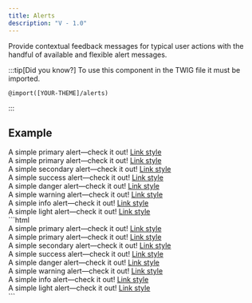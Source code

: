 ```yaml
---
title: Alerts
description: "V - 1.0"
---
```



Provide contextual feedback messages for typical user actions with the handful of available and flexible alert messages.

:::tip[Did you know?]
To use this component in the TWIG file it must be imported.

```teminal
@import([YOUR-THEME]/alerts)
```

:::

## Example


<Tabs>
	<TabItem label="Example">
    <div class="alert" role="alert">
      A simple primary alert—check it out! <a href="#">Link style</a>
    </div>
    <div class="mt-3 alert alert-primary" role="alert">
      A simple primary alert—check it out! <a href="#">Link style</a>
    </div>
    <div class="mt-3 alert alert-secondary" role="alert">
      A simple secondary alert—check it out! <a href="#">Link style</a>
    </div>
    <div class="mt-3 alert alert-success" role="alert">
      A simple success alert—check it out! <a href="#">Link style</a>
    </div>
    <div class="mt-3 alert alert-danger" role="alert">
      A simple danger alert—check it out! <a href="#">Link style</a>
    </div>
    <div class="mt-3 alert alert-warning" role="alert">
      A simple warning alert—check it out! <a href="#">Link style</a>
    </div>
    <div class="mt-3 alert alert-info" role="alert">
      A simple info alert—check it out! <a href="#">Link style</a>
    </div>
    <div class="mt-3 alert alert-dark" role="alert">
      A simple light alert—check it out! <a href="#">Link style</a>
    </div>
  </TabItem>

  <TabItem label="HTML">
    ```html
    <div class="alert" role="alert">
      A simple primary alert—check it out! <a href="#">Link style</a>
    </div>
    <div class="alert alert-primary" role="alert">
      A simple primary alert—check it out! <a href="#">Link style</a>
    </div>
    <div class="alert alert-secondary" role="alert">
      A simple secondary alert—check it out! <a href="#">Link style</a>
    </div>
    <div class="alert alert-success" role="alert">
      A simple success alert—check it out! <a href="#">Link style</a>
    </div>
    <div class="alert alert-danger" role="alert">
      A simple danger alert—check it out! <a href="#">Link style</a>
    </div>
    <div class="alert alert-warning" role="alert">
      A simple warning alert—check it out! <a href="#">Link style</a>
    </div>
    <div class="alert alert-info" role="alert">
      A simple info alert—check it out! <a href="#">Link style</a>
    </div>
    <div class="alert alert-dark" role="alert">
      A simple light alert—check it out! <a href="#">Link style</a>
    </div>
    ```
  </TabItem>
</Tabs>
